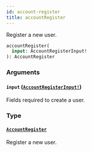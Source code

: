 ```yaml
---
id: account-register
title: accountRegister
---
```


Register a new user.

```graphql
accountRegister(
  input: AccountRegisterInput!
): AccountRegister

```

### Arguments

#### `input` ([`AccountRegisterInput!`](/docs/developer/api-reference/inputs/account-register-input))

Fields required to create a user.

### Type

#### [`AccountRegister`](/docs/developer/api-reference/objects/account-register)

Register a new user.
